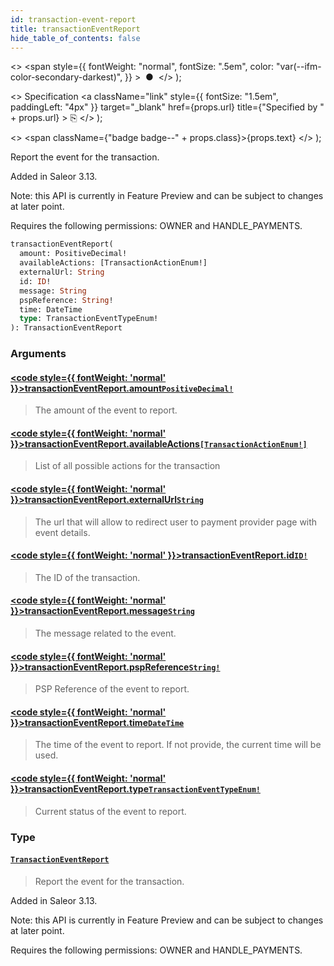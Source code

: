 ```yaml
---
id: transaction-event-report
title: transactionEventReport
hide_table_of_contents: false
---
```


  <>
    <span
      style={{
        fontWeight: "normal",
        fontSize: ".5em",
        color: "var(--ifm-color-secondary-darkest)",
      }}
    >
      &nbsp;●&nbsp;
    </span>
  </>
);

  <>
    Specification
    <a
      className="link"
      style={{ fontSize: "1.5em", paddingLeft: "4px" }}
      target="\_blank"
      href={props.url}
      title={"Specified by " + props.url}
    >
      ⎘
    </a>
  </>
);

  <>
    <span className={"badge badge--" + props.class}>{props.text}</span>
  </>
);

Report the event for the transaction.

Added in Saleor 3.13.

Note: this API is currently in Feature Preview and can be subject to changes at later point.

Requires the following permissions: OWNER and HANDLE_PAYMENTS.

```graphql
transactionEventReport(
  amount: PositiveDecimal!
  availableActions: [TransactionActionEnum!]
  externalUrl: String
  id: ID!
  message: String
  pspReference: String!
  time: DateTime
  type: TransactionEventTypeEnum!
): TransactionEventReport
```

### Arguments

#### [<code style={{ fontWeight: 'normal' }}>transactionEventReport.<b>amount</b></code>](#)<Bullet />[`PositiveDecimal!`](../../../api-reference/miscellaneous/scalars/positive-decimal) <Badge class="secondary" text="non-null"/> <Badge class="secondary" text="scalar"/> <Badge class="secondary" text="miscellaneous"/>

> The amount of the event to report.

#### [<code style={{ fontWeight: 'normal' }}>transactionEventReport.<b>availableActions</b></code>](#)<Bullet />[`[TransactionActionEnum!]`](../../../api-reference/payments/enums/transaction-action-enum) <Badge class="secondary" text="list"/> <Badge class="secondary" text="enum"/> <Badge class="secondary" text="payments"/>

> List of all possible actions for the transaction

#### [<code style={{ fontWeight: 'normal' }}>transactionEventReport.<b>externalUrl</b></code>](#)<Bullet />[`String`](../../../api-reference/miscellaneous/scalars/string) <Badge class="secondary" text="scalar"/> <Badge class="secondary" text="miscellaneous"/>

> The url that will allow to redirect user to payment provider page with event details.

#### [<code style={{ fontWeight: 'normal' }}>transactionEventReport.<b>id</b></code>](#)<Bullet />[`ID!`](../../../api-reference/miscellaneous/scalars/id) <Badge class="secondary" text="non-null"/> <Badge class="secondary" text="scalar"/> <Badge class="secondary" text="miscellaneous"/>

> The ID of the transaction.

#### [<code style={{ fontWeight: 'normal' }}>transactionEventReport.<b>message</b></code>](#)<Bullet />[`String`](../../../api-reference/miscellaneous/scalars/string) <Badge class="secondary" text="scalar"/> <Badge class="secondary" text="miscellaneous"/>

> The message related to the event.

#### [<code style={{ fontWeight: 'normal' }}>transactionEventReport.<b>pspReference</b></code>](#)<Bullet />[`String!`](../../../api-reference/miscellaneous/scalars/string) <Badge class="secondary" text="non-null"/> <Badge class="secondary" text="scalar"/> <Badge class="secondary" text="miscellaneous"/>

> PSP Reference of the event to report.

#### [<code style={{ fontWeight: 'normal' }}>transactionEventReport.<b>time</b></code>](#)<Bullet />[`DateTime`](../../../api-reference/miscellaneous/scalars/date-time) <Badge class="secondary" text="scalar"/> <Badge class="secondary" text="miscellaneous"/>

> The time of the event to report. If not provide, the current time will be used.

#### [<code style={{ fontWeight: 'normal' }}>transactionEventReport.<b>type</b></code>](#)<Bullet />[`TransactionEventTypeEnum!`](../../../api-reference/payments/enums/transaction-event-type-enum) <Badge class="secondary" text="non-null"/> <Badge class="secondary" text="enum"/> <Badge class="secondary" text="payments"/>

> Current status of the event to report.

### Type

#### [`TransactionEventReport`](../../../api-reference/payments/objects/transaction-event-report) <Badge class="secondary" text="object"/> <Badge class="secondary" text="payments"/>

> Report the event for the transaction.

Added in Saleor 3.13.

Note: this API is currently in Feature Preview and can be subject to changes at later point.

Requires the following permissions: OWNER and HANDLE_PAYMENTS.

>
